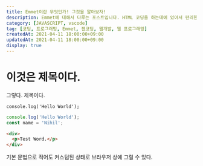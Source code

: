 ```yaml
---
title: Emmet이란 무엇인가! 그것을 알아보자!
description: Emmet에 대해서 다루는 포스트입니다. HTML 코딩을 하는데에 있어서 편리한 기능을 제공해주는 Emmet을 모르는 것은 커다란 손해입니다. 이 포스트를 통해서 Emmet에 대해 자세히 알고 넘어가도록 합시다.
category: [JAVASCRIPT, vscode]
tag: [코딩, 프로그래밍, Emmet, 젠코딩, 웹개발, 웹 프로그래밍]
createdAt: 2021-04-11 18:00:00+09:00
updatedAt: 2021-04-11 18:00:00+09:00
display: true
---
```


# 이것은 제목이다.
그렇다. 제목이다.

`console.log('Hello World');`

```js
console.log('Hello World');
const name = 'Nihil';
```

```html
<div>
  <p>Test Word.</p>
</div>
```

기본 문법으로 적어도 커스텀된 상태로 브라우저 상에 그릴 수 있다.